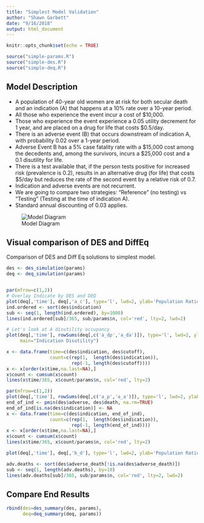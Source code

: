 ```yaml
---
title: "Simplest Model Validation"
author: "Shawn Garbett"
date: "9/16/2018"
output: html_document
---
```


```r
knitr::opts_chunk$set(echo = TRUE)

source("simple-params.R")
source("simple-des.R")
source("simple-deq.R")

```

## Model Description


* A population of 40-year old women are at risk for both secular death and an indication (A) that happens at a 10% rate over a 10-year period.
* All those who experience the event incur a cost of $10,000.
* Those who experience the event experience a 0.05 utility decrement for 1 year, and are placed on a drug for life that costs $0.5/day.
* There is an adverse event (B) that occurs downstream of indication A, with probability 0.02 over a 1-year period.
* Adverse Event B has a 5% case fatality rate with a $15,000 cost among the decedents and, among the survivors, incurs a $25,000 cost and a 0.1 disutility for life.
* There is a test available that, if the person tests positive for increased risk (prevalence is 0.2), results in an alternative drug (for life) that costs $5/day but reduces the rate of the second event by a relative risk of 0.7.
* Indication and adverse events are not recurrent.
* We are going to compare two strategies: "Reference" (no testing) vs “Testing” (Testing at the time of indication A).
* Standard annual discounting of 0.03 applies.

![Model Diagram](./Simplest-Model.png)

## Visual comparison of DES and DiffEq

Comparison of DES and Diff Eq solutions to simplest model.

```r
des <- des_simulation(params)
deq <- deq_simulation(params)


par(mfrow=c(1,2))
# Overlay Indicate by DES and DEQ
plot(deq[,'time'], deq[,'a_c'], type='l', lwd=2, ylab='Population Ratio', xlab="t (year)", main="Total Indication")
ind.ordered <- sort(des$indication)
sub <- seq(1, length(ind.ordered), by=1000)
lines(ind.ordered[sub]/365, sub/params$n, col='red', lty=2, lwd=2)

# Let's look at A disutility occupancy
plot(deq[,'time'], rowSums(deq[,c('a_dp','a_da')]), type='l', lwd=2, ylab='Population Ratio', xlab="t (year)",
     main="Indication Disutility")

x <- data.frame(time=c(des$indication, des$cutoff),
                count=c(rep(1,  length(des$indication)),
                        rep(-1, length(des$cutoff))))
x <- x[order(x$time,na.last=NA),]
x$count <- cumsum(x$count)
lines(x$time/365, x$count/params$n, col='red', lty=2)

par(mfrow=c(1,2))
plot(deq[,'time'], rowSums(deq[,c('a_p','a_a')]), type='l', lwd=2, ylab='Population Ratio', xlab="t (year)", main="Indication Occupancy")
end_of_ind <- pmin(des$adverse, des$death, na.rm=TRUE)
end_of_ind[is.na(des$indication)] <- NA
x <- data.frame(time=c(des$indication, end_of_ind),
                count=c(rep(1,  length(des$indication)),
                        rep(-1, length(end_of_ind))))
x <- x[order(x$time,na.last=NA),]
x$count <- cumsum(x$count)
lines(x$time/365, x$count/params$n, col='red', lty=2)

plot(deq[,'time'], deq[,'b_d'], type='l', lwd=2, ylab='Population Ratio', xlab="t (year)", main="Adverse Deaths")

adv.deaths <- sort(des$adverse_death[!is.na(des$adverse_death)])
sub <- seq(1, length(adv.deaths), by=10)
lines(adv.deaths[sub]/365, sub/params$n, col='red', lty=2, lwd=2)
```

## Compare End Results


```r
rbind(des=des_summary(des, params),
      deq=deq_summary(deq, params))
```


